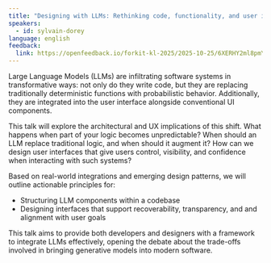 ```yaml
---
title: "Designing with LLMs: Rethinking code, functionality, and user interfaces"
speakers:
  - id: sylvain-dorey
language: english
feedback:
  link: https://openfeedback.io/forkit-kl-2025/2025-10-25/6XERHY2ml8pmYGBeiMoe
---
```


Large Language Models (LLMs) are infiltrating software systems in transformative ways: not only do they write code, but they are replacing traditionally deterministic functions with probabilistic behavior. Additionally, they are integrated into the user interface alongside conventional UI components.  

This talk will explore the architectural and UX implications of this shift. What happens when part of your logic becomes unpredictable? When should an LLM replace traditional logic, and when should it augment it? How can we design user interfaces that give users control, visibility, and confidence when interacting with such systems?

Based on real-world integrations and emerging design patterns, we will outline actionable principles for:

* Structuring LLM components within a codebase
* Designing interfaces that support recoverability, transparency, and and alignment with user goals

This talk aims to provide both developers and designers with a framework to integrate LLMs effectively, opening the debate about the trade-offs involved in bringing generative models into modern software.

